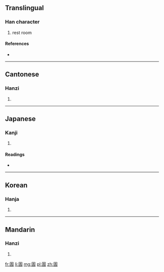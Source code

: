==Translingual==

===Han character===
{{Han char|rn=31|rad=囗|as=08|sn=11|four=6022<sub>7</sub>|canj=田手一月 (WQMB)}}

# rest room

====References====
* {{Han ref|kx=0219.150|dkj=04797|dj=0447.080|hdz=10720.060|uh=570A|ud=22282|bh=D4AB|bd=54443}}

----

==Cantonese==

===Hanzi===
{{yue-hanzi|jyut=|y=ching1}}

# {{defn|Cantonese|sort=囗08}}

----

==Japanese==

===Kanji===
{{ja-kanji|grade=|rs=囗08}}

# {{defn|Japanese|sort=囗08}}

====Readings====
* {{ja-readings|on=[[せい]] (sei), [[しょう]] (shō)|kun=[[かわや]] (kawaya)}}

----

==Korean==

===Hanja===
{{ko-hanja|hangeul=청|rv=cheong|mr=ch'ŏng}}

# {{defn|Korean|sort=囗08}}

----

==Mandarin==

===Hanzi===
{{cmn-hanzi|pin=[[qīng]] ([[qing1]])|wg=ch'ing<sup>1</sup>}}

# {{defn|Mandarin|sort=囗08}}

[[fr:圊]]
[[li:圊]]
[[mg:圊]]
[[pl:圊]]
[[zh:圊]]